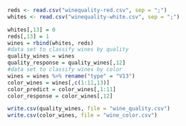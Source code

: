 ```r
reds <- read.csv("winequality-red.csv", sep = ";")
whites <- read.csv("winequality-white.csv", sep = ";")

whites[,13] = 0
reds[,13] = 1
wines = rbind(whites, reds)
#data set to classify wines by quality
quality_wines = wines 
quality_response = quality_wines[,12]
#data set to classify wines by color
wines = wines %>% rename("type" = "V13")
color_wines = wines[,c(1:11,13)]
color_predict = color_wines[,1:11]
color_response = color_wines[,12]

write.csv(quality_wines, file = "wine_quality.csv")
write.csv(color_wines, file = "wine_color.csv")
```

